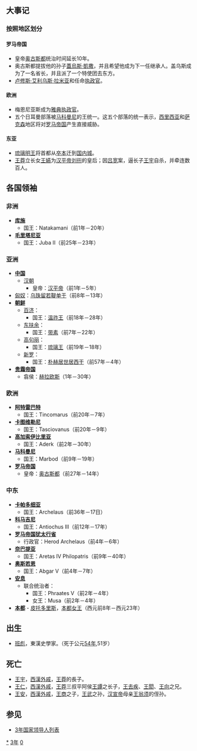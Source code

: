 {{yearTOC|3|西汉'''[[元始_(汉平帝)|元始]]三年'''}}

== 大事记 ==

=== 按照地区划分 ===

==== 罗马帝国 ====
* 皇帝[[奥古斯都|奥古斯都]]统治时间延长10年。
* 奥古斯都提拔他的孙子[[蓋烏斯·凱撒|蓋烏斯·凱撒]]，并且希望他成为下一任继承人。盖乌斯成为了一名省长，并且派了一个特使团去东方。
* [[卢修斯·艾利乌斯·拉米亚|卢修斯·艾利乌斯·拉米亚]]和{{link-en|马库斯·瓦列里乌斯·梅萨拉·梅萨利纽斯|Marcus Valerius Messalla Messallinus}}任命[[罗马执政官|执政官]]。

==== 欧洲 ====
* 梅恩尼亚斯成为[[雅典执政官列表|雅典执政官]]。
* 五个日耳曼部落被[[马科曼尼|马科曼尼]]的王{{link-en|马罗博布斯|Maroboduus}}统一。这五个部落的统一表示，[[西里西亚|西里西亚]]和[[萨克森|萨克森]]地区将对[[罗马帝国|罗马帝国]]产生直接威胁。

==== 东亚 ====
* [[琉璃明王|琉璃明王]]将首都从[[卒本|卒本]]迁到[[国内城|国内城]]。
* [[王莽|王莽]]立长女[[孝平王皇后|王嬿]]为[[汉平帝|汉平帝]][[刘衎|刘衎]]的皇后；因[[吕宽|吕宽]]案，逼长子[[王宇_(汉朝)|王宇]]自杀，并牵连数百人。
== 各国领袖 ==
=== 非洲 ===
* '''[[库施|库施]]'''
** 国王：Natakamani（前1年－20年）
* '''[[毛里塔尼亚|毛里塔尼亚]]'''
** 国王：Juba II（前25年－23年）

=== 亚洲 ===
* '''[[中国|中国]]'''
** [[汉朝|汉朝]]
*** 皇帝：[[汉平帝|汉平帝]]（前1年－5年）
* [[匈奴|匈奴]]：[[乌珠留若鞮单于|乌珠留若鞮单于]]（前8年－13年）
* '''[[古朝鮮|朝鲜]]'''
** [[百济|百济]]：
*** 国王：[[温祚王|温祚王]]（前18年－28年）
** [[东扶余|东扶余]]：
*** 国王：[[带素|带素]]（前7年－22年）
** [[高句丽|高句丽]]：
*** 国王：[[琉璃王|琉璃王]]（前19年－18年）
** [[新罗|新罗]]：
*** 国王：[[朴赫居世居西干|朴赫居世居西干]]（前57年－4年）
* '''[[贵霜帝国|贵霜帝国]]'''
** 翕侯：[[赫拉欧斯|赫拉欧斯]]（1年－30年）

=== 欧洲 ===
* '''[[阿特雷巴特|阿特雷巴特]]'''
** 国王：Tincomarus（前20年－7年）
* '''[[卡图维勒尼|卡图维勒尼]]'''
** 国王：Tasciovanus（前20年－9年）
* '''[[高加索伊比里亚|高加索伊比里亚]]'''
** 国王：Aderk（前2年－30年）
* '''[[马科曼尼|马科曼尼]]'''
** 国王：Marbod（前9年－19年）
* '''[[罗马帝国|罗马帝国]]'''
** 皇帝：[[奥古斯都|奥古斯都]]（前27年－14年）

=== 中东 ===
* '''[[卡帕多细亚|卡帕多细亚]]'''
** 国王：Archelaus（前36年－17日）
* '''[[科马吉尼|科马吉尼]]'''
** 国王：Antiochus III（前12年－17年）
* '''[[罗马帝国|罗马帝国]][[犹太行省|犹太行省]]'''
** 行政官：Herod Archelaus（前4年－6年）
* '''[[奈巴提亚|奈巴提亚]]'''
** 国王：Aretas IV Philopatris（前9年－40年）
* '''[[奥斯若恩|奥斯若恩]]'''
** 国王：Abgar V（前4年－7年）
* '''[[安息_(国家)|安息]]''' 
** 联合统治者： 
*** 国王：Phraates V（前2年－4年）
*** 女王：Musa（前2年－4年）
* '''[[本都|本都]]''' - [[皮托多里斯|皮托多里斯]]，[[本都统治者列表|本都女王]]（西元前8年－西元23年）

== 出生 ==
* [[班彪|班彪]]，東漢史學家。（死于公元[[54年|54年]],51岁）

== 死亡 ==
*[[王宇_(漢朝)|王宇]]，[[西漢|西漢]][[外戚|外戚]]，[[王莽|王莽]]的長子。
*[[王仁_(西漢)|王仁]]，[[西漢|西漢]][[外戚|外戚]]，[[王莽|王莽]]三叔平阿侯[[王譚|王譚]]之长子，[[王去疾|王去疾]]、[[王閎|王閎]]、[[王向|王向]]之兄。
*[[王安_(西漢)|王安]]，[[西漢|西漢]][[外戚|外戚]]，[[王商_(樂昌侯)|王商]]之子，[[王武_(西汉)|王武]]之孙，[[汉宣帝|汉宣帝]]母亲[[王翁须|王翁须]]的侄孙。

== 参见 ==
{{Wikisource year mention}}
* [[3年国家领导人列表|3年国家领导人列表]]

[[Category:3年|*]]
[[Category:0年代|3年]]
[[Category:1世纪各年|0]]